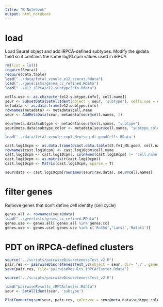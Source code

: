 ```yaml
---
title: "R Notebook"
output: html_notebook
---
```


# load 
Load Seurat object and add iRPCA-defined subtypes. 
Modify the @data field so it contains the same log10.cpm values used in iRPCA.
```r
rm(list = ls())
require(Seurat)
require(data.table)
load("../data/fetal_venule_e12_seurat.Rdata")
load("../genelists/genes_cc_refined.RData")
load("../e12_iRPCA/e12_subtypeInfo.Rdata")

cells.use <- as.character(e12.subtype.info[, cell.name])
seur <- SubsetData(SetAllIdent(object = seur, 'subtype'), cells.use = cells.use, subset.raw = T)
metadata <- as.data.frame(e12.subtype.info)
rownames(metadata) <- metadata$cell.name
seur <- AddMetaData(seur, metadata[seur@cell.names, ])

seur@meta.data$subtype <- metadata[seur@cell.names, "subtype"]
seur@meta.data$subtype_color <- metadata[seur@cell.names, "subtype_color"]

load('../data/fetal_venule_exp1_Nextseq.dt_goodCells.RData')

cast.log10cpm <- as.data.frame(dcast.data.table(dt.fv1_NS.good, cell.name ~ gene))
rownames(cast.log10cpm) <- cast.log10cpm$cell.name
cast.log10cpm <- cast.log10cpm[, colnames(cast.log10cpm) != 'cell.name']
cast.log10cpm <- as.matrix(t(cast.log10cpm))
cast.log10cpm <- Matrix(cast.log10cpm, sparse = T)

seur@data <- cast.log10cpm[rownames(seur@raw.data), seur@cell.names]

```

# filter genes
Remove genes that don't define cell identity (cell cycle)
```r
genes.all <- rownames(seur@data)
load("../genelists/genes_cc_refined.RData")
genes.use <- genes.all[!genes.all %in% genes.cc]
genes.use <- genes.use[!genes.use %in% c('Rn45s','Lars2','Malat1')]
```

# PDT on iRPCA-defined clusters
```r
source('../scripts/pairwiseDiscretenessTest_v2.R')
pair.res <- pairwiseDiscretenessTest_v2(object = seur, dir= './', genes.use = genes.use)
save(pair.res, file="pairwiseResults_iRPCAcluster.Rdata")
```

```r
source('../scripts/pairwiseDiscretenessTest_v2.R')

load("pairwiseResults_iRPCAcluster.Rdata")
seur <- SetAllIdent(seur, 'subtype')

PlotConnectogram(seur, pair.res, colorvec = seur@meta.data$subtype_color, edge.width.type = 'fractionOfSmallest.intermediate')
```

